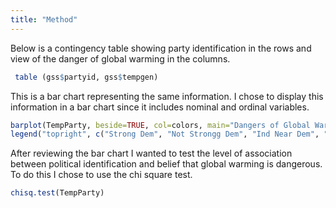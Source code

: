 ```yaml
---
title: "Method"
---
```

Below is a contingency table showing party identification in the rows and view of the danger of global warming in the columns. 
```r
 table (gss$partyid, gss$tempgen)
```
This is a bar chart representing the same information. I chose to display this information in a bar chart since it includes nominal and ordinal variables. 
```r
barplot(TempParty, beside=TRUE, col=colors, main="Dangers of Global Warming by Political Affiliation", ylab= "Frequency", xlab="How Dangerous is Global Warming", names.arg=c("Extremely", "Very","Somewhat", "Not Very", "Not"))
legend("topright", c("Strong Dem", "Not Strongg Dem", "Ind Near Dem", "Independent", "Ind Near Rep", "Not Strong Rep", "Strong Rep"), bty="n", fill=colors)
```

After reviewing the bar chart I wanted to test the level of association between political identification and belief that global warming is dangerous. To do this I chose to use the chi square test. 
```r
chisq.test(TempParty)
```

